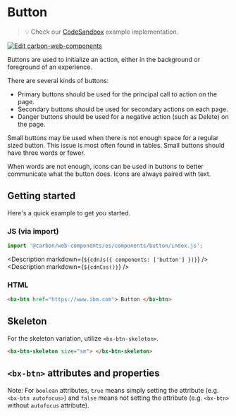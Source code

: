 
# Button

> 💡 Check our
> [CodeSandbox](https://codesandbox.io/s/github/carbon-design-system/carbon-for-ibm-dotcom/tree/main/packages/carbon-web-components/examples/codesandbox/basic/components/button)
> example implementation.

[![Edit carbon-web-components](https://codesandbox.io/static/img/play-codesandbox.svg)](https://codesandbox.io/s/github/carbon-design-system/carbon-for-ibm-dotcom/tree/main/packages/carbon-web-components/examples/codesandbox/basic/components/button)

Buttons are used to initialize an action, either in the background or foreground
of an experience.

There are several kinds of buttons:

- Primary buttons should be used for the principal call to action on the page.
- Secondary buttons should be used for secondary actions on each page.
- Danger buttons should be used for a negative action (such as Delete) on the
  page.

Small buttons may be used when there is not enough space for a regular sized
button. This issue is most often found in tables. Small buttons should have
three words or fewer.

When words are not enough, icons can be used in buttons to better communicate
what the button does. Icons are always paired with text.

## Getting started

Here's a quick example to get you started.

### JS (via import)

```javascript
import '@carbon/web-components/es/components/button/index.js';
```

<Description markdown={`${cdnJs({ components: ['button'] })}`} />
<Description markdown={`${cdnCss()}`} />

### HTML

```html
<bx-btn href="https://www.ibm.com"> Button </bx-btn>
```

## Skeleton

For the skeleton variation, utilize `<bx-btn-skeleton>`.

```html
<bx-btn-skeleton size="sm"> </bx-btn-skeleton>
```

## `<bx-btn>` attributes and properties

Note: For `boolean` attributes, `true` means simply setting the attribute (e.g.
`<bx-btn autofocus>`) and `false` means not setting the attribute (e.g.
`<bx-btn>` without `autofocus` attribute).

<Props of="bx-btn" />
